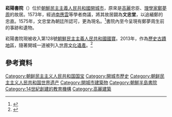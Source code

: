 {{Infobox Korean name
| image=개성 숭양사원.jpg
| context=north
| hangul=숭양서원
| hanja={{linktext|崧|陽|書院}}
| rr=Sungyangseowo
| mr=Sungyangsŏwon
}}

'''崧陽書院'''（{{kor|k=숭양서원|hanja=崧陽書院}}）位於[[朝鮮民主主義人民共和國|朝鮮民主主義人民共和國]][[開城市|開城市]]，原來是[[高麗|高麗]]忠臣、[[理學家|理學家]][[鄭夢周|鄭夢周]]的故居。1573年，經過[[南應雲|南應雲]]等學者商議，將其故居闢為'''文忠堂'''，以追緬鄭的忠直。1575年，文忠堂為朝廷所認可，更為現名。<ref>{{Cite web |url=http://www.dprksearch.net/bbs/view.php?id=dprklive&page=1&sn1=&divpage=1&sn=off&ss=on&sc=on&select_arrange=headnum&desc=asc&no=39&PHPSESSID=3a81bac68fdbe44776984c67c955cbd2 |title=開城崧陽書院 |access-date=2013-08-29 |archive-date=2019-10-14 |archive-url=https://web.archive.org/web/20191014214255/http://www.dprksearch.net/bbs/view.php?id=dprklive&page=1&sn1=&divpage=1&sn=off&ss=on&sc=on&select_arrange=headnum&desc=asc&no=39&PHPSESSID=3a81bac68fdbe44776984c67c955cbd2 |dead-url=no }}</ref>書院內至今呈現有鄭夢周生前的事跡和遺物。

崧陽書院現被收入第128號[[朝鮮民主主義人民共和國國寶|朝鮮民主主義人民共和國國寶]]。2013年，作為[[開城歷史建築與遺蹟|歷史古蹟地區]]，隨著開城一道被列入[[世界文化遺產|世界文化遺產]]。<ref>{{Cite web |url=http://www.chinanews.com/gj/2013/06-24/4959660.shtml |title=朝鲜称开城被列入世界遗产是民族和人类的自豪 |access-date=2013-08-29 |archive-date=2019-09-24 |archive-url=https://web.archive.org/web/20190924194418/http://www.chinanews.com/gj/2013/06-24/4959660.shtml |dead-url=no }}</ref>

==參考資料==
{{reflist}}
{{朝鲜世界遗产}}

{{DEFAULTSORT:Sungyang Sowon}}
[[Category:朝鲜民主主义人民共和国国宝|Category:朝鲜民主主义人民共和国国宝]]
[[Category:開城市歷史|Category:開城市歷史]]
[[Category:朝鲜民主主义人民共和国世界遗产|Category:朝鲜民主主义人民共和国世界遗产]]
[[Category:開城市建築物|Category:開城市建築物]]
[[Category:朝鮮半島書院|Category:朝鮮半島書院]]
[[Category:14世紀創建的教育機構|Category:14世紀創建的教育機構]]
[[Category:高麗建築|Category:高麗建築]]